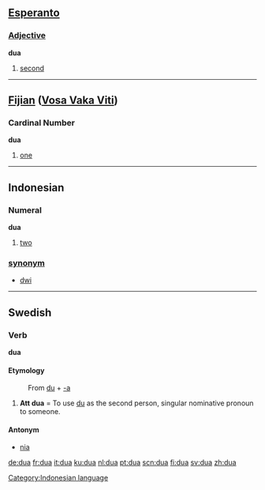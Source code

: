 == [[Esperanto]] ==
===[[Adjective]]===
'''dua'''

# [[second]]

----

== [[Fijian]] ([[:fj:dua|Vosa Vaka Viti]]) ==
=== Cardinal Number ===
'''dua'''

# [[one]]

----

==Indonesian==
===Numeral===
'''dua'''

# [[two]]

=== [[synonym]] ===
* [[dwi]]

[[Category:Indonesian language]]

----

==Swedish==
===Verb===
'''dua'''
====Etymology====
:From [[du]] + [[-a#Swedish|-a]]

# '''Att dua''' = To use [[du]] as the second person, singular nominative pronoun to someone.

====Antonym====
*[[nia#verb|nia]]

[[de:dua]]
[[fr:dua]]
[[it:dua]]
[[ku:dua]]
[[nl:dua]]
[[pt:dua]]
[[scn:dua]]
[[fi:dua]]
[[sv:dua]]
[[zh:dua]]